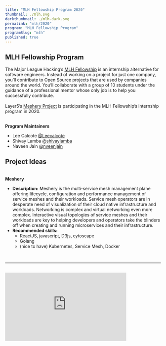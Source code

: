 ---
title: "MLH Fellowship Program 2020"
thumbnail: ./mlh.svg
darkthumbnail: ./mlh-dark.svg
permalink: "mlh/2020"
program: "MLH Fellowship Program"
programSlug: "mlh"
published: true
---


<ProgramsWrapper>
<MlhLogoComponent alt="mlh_logo" className="mlh_logo"/>
<h2><b>MLH Fellowship Program</b></h2>
<div>
The Major League Hacking’s <a href="https://fellowship.mlh.io/">MLH Fellowship</a> is an internship alternative for software engineers. Instead of working on a project for just one company, you’ll contribute to Open Source projects that are used by companies around the world. You’ll collaborate with a group of 10 students under the guidance of a professional mentor whose only job is to help you successfully contribute.<br/>

<br/>
Layer5’s <a href="https://meshery.io/">Meshery Project</a> is participating in the MLH Fellowship’s internship program in 2020.
</div><br/>

<b>Program Maintainers</b>
<div>
<ul>
<li>Lee Calcote  <a href="https://github.com/leecalcote">@Leecalcote</a></li>
<li>Shivay Lamba  <a href="https://github.com/shivaylamba">@shivaylamba</a></li>
<li>Naveen Jain  <a href="https://github.com/nveenjain">@nveenjain</a></li>
</ul>
</div>

<h2><b>Project Ideas</b></h2>
<div><br/>
<b>Meshery</b>
<ul>
<li>
<b>Description:</b> Meshery is the multi-service mesh management plane offering lifecycle, configuration and performance management of service meshes and their workloads. Service mesh operators are in desperate need of visualization of their cloud native infrastructure and workloads. Networking is complex and virtual networking even more complex. Interactive visual topologies of service meshes and their workloads are key to helping developers and operators take the blinders off when creating and running microservices and their infrastructure.
</li>
<li>
<b>Recommended skills:</b>
<ul>
<li>ReactJS, javascript, D3js, cytoscape</li>
<li>Golang</li>
<li>(nice to have) Kubernetes, Service Mesh, Docker</li>
</ul>
</li>
</ul>
</div>

<div>&nbsp;</div>
<hr/>
<div className="flex-div">&nbsp;</div>
<div id="layer5-intro" className="iframe-container">
    <iframe
        width="392"
        height="220.5"
        src="https://www.youtube.com/embed/0yN5T5LB9ps"
        loading="lazy"
        frameBorder="0"
        allow="accelerometer; autoplay; encrypted-media; gyroscope; picture-in-picture"
        allowFullScreen />
</div>
<p>
    <b>What is Layer5?</b>
</p>
<p>
While small, the Layer5 community represents the largest collection of
service mesh projects and their maintainers in the world. We build
projects to provide learning environments, deployment and operational best
practices, performance benchmarks, create documentation, share networking
opportunities, and more. Our shared commitment to the open source spirit
pushes Layer5 projects forward. New members are always welcome.
</p>
<p>
    <b>Is it Open Source?</b>
</p>
<p>
Layer5 projects are open source software. Anyone can download, use, work
on, and share it with others. It's built on principles like collaboration,
globalism, and innovation. Layer5 projects are distributed under the terms
of Apache v2.
</p>
<p>
    <b>Google Summer of Code Participation?</b>
</p>
<p>
The key component of these projects is our Community. This community,
which you will join as a participant in Google Summer of Code, is
improving the world of diverse cloud native systems. Your contributions
will affect people you've never met. The Layer5 community includes
software engineers, researchers, students, artists, system administrators,
operators and web designers -- all of whom will be happy to help you get
started.
</p>
<p>
We believe that all contributors should expect and be part of a safe and
friendly environment for constructive contribution. We can more
effectively and successfully compare and challenge different ideas to find
the best solutions for advancement, while building the size, diversity,
and strength of our community.
</p>
<div id="gsoc-2020" className="apply-button">
    <h3>
        <Button primary title="Participate" url="http://slack.layer5.io" external={ true } />
    </h3>
</div>

</ProgramsWrapper>
